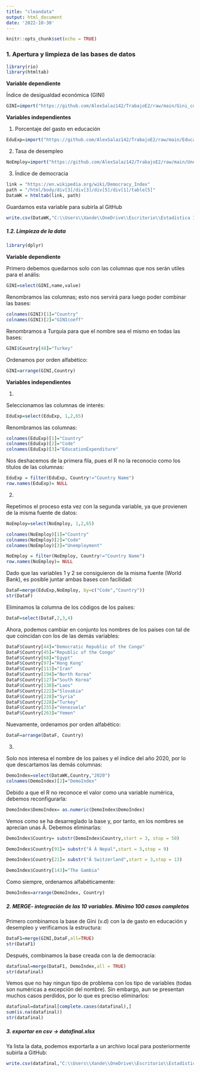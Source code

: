 ---
title: "cleandata"
output: html_document
date: '2022-10-30'
---

```{r setup, include=FALSE}
knitr::opts_chunk$set(echo = TRUE)
```

### 1. Apertura y limpieza de las bases de datos


```{r}
library(rio)
library(htmltab)
```

**Variable dependiente**

Índice de desigualdad económica (GINI)

```{r}
GINI=import("https://github.com/AlexSalaz142/TrabajoE2/raw/main/Gini_coeff.csv")
```

**Variables independientes**

1. Porcentaje del gasto en educación 
```{r}
EduExp=import("https://github.com/AlexSalaz142/TrabajoE2/raw/main/Education_expenditure.csv")
```

2. Tasa de desempleo
```{r}
NoEmploy=import("https://github.com/AlexSalaz142/TrabajoE2/raw/main/Unemployment_rate.csv")
```

3. Índice de democracia
```{r}
link = "https://en.wikipedia.org/wiki/Democracy_Index"
path = "/html/body/div[3]/div[3]/div[5]/div[1]/table[5]"
DataWK = htmltab(link, path)
```

Guardamos esta variable para subirla al GitHub
```{r}
write.csv(DataWK,"C:\\Users\\Xande\\OneDrive\\Escritorio\\Estadística II\\Trabajo Practico\\Demo_index.csv", row.names = FALSE)
```

##### 1.2. Limpieza de la data

```{r}
library(dplyr)
```

**Variable dependiente**

Primero debemos quedarnos solo con las columnas que nos serán utiles para el anális:
```{r}
GINI=select(GINI,name,value)
```

Renombramos las columnas; esto nos servirá para luego poder combinar las bases:
```{r}
colnames(GINI)[1]="Country"
colnames(GINI)[2]="GINIcoeff"
```

Renombramos a Turquía para que el nombre sea el mismo en todas las bases:
```{r}
GINI$Country[48]="Turkey"
```

Ordenamos por orden alfabético:
```{r}
GINI=arrange(GINI,Country)
```

**Variables independientes**

1.

Seleccionamos las columnas de interés:
```{r}
EduExp=select(EduExp, 1,2,65)
```

Renombramos las columnas:
```{r}
colnames(EduExp)[1]="Country"
colnames(EduExp)[2]="Code"
colnames(EduExp)[3]="EducationExpenditure"
```

Nos deshacemos de la primera fila, pues el R no la reconocio como los títulos de las columnas:
```{r}
EduExp = filter(EduExp, Country!="Country Name")
row.names(EduExp)= NULL
```

2.

Repetimos el proceso esta vez con la segunda variable, ya que provienen de la misma fuente de datos:
```{r}
NoEmploy=select(NoEmploy, 1,2,65)
```

```{r}
colnames(NoEmploy)[1]="Country"
colnames(NoEmploy)[2]="Code"
colnames(NoEmploy)[3]="Unemployment"
```

```{r}
NoEmploy = filter(NoEmploy, Country!="Country Name")
row.names(NoEmploy)= NULL
```

Dado que las variables 1 y 2 se consiguieron de la misma fuente (World Bank), es posible juntar ambas bases con facilidad:
```{r}
DataF=merge(EduExp,NoEmploy, by=c("Code","Country"))
str(DataF)
```
Eliminamos la columna de los códigos de los países:
```{r}
DataF=select(DataF,2,3,4)
```

Ahora, podemos cambiar en conjunto los nombres de los países con tal de que coincidan con los de las demás variables:
```{r}
DataF$Country[44]="Democratic Republic of the Congo"
DataF$Country[45]="Republic of the Congo"
DataF$Country[68]="Egypt"
DataF$Country[97]="Hong Kong"
DataF$Country[113]="Iran"
DataF$Country[194]="North Korea"
DataF$Country[127]="South Korea"
DataF$Country[130]="Laos"
DataF$Country[222]="Slovakia"
DataF$Country[228]="Syria"
DataF$Country[228]="Turkey"
DataF$Country[255]="Venezuela"
DataF$Country[263]="Yemen"
```

Nuevamente, ordenamos por orden alfabético:
```{r}
DataF=arrange(DataF, Country)
```

3.

Solo nos interesa el nombre de los países y el índice del año 2020, por lo que descartamos las demás columnas:
```{r}
DemoIndex=select(DataWK,Country,"2020")
colnames(DemoIndex)[2]="DemoIndex"
```

Debido a que el R no reconoce el valor como una variable numérica, debemos reconfigurarla:
```{r}
DemoIndex$DemoIndex= as.numeric(DemoIndex$DemoIndex)
```

Vemos como se ha desarreglado la base y, por tanto, en los nombres se aprecian unas Â. Debemos eliminarlas:
```{r}
DemoIndex$Country= substr(DemoIndex$Country,start = 3, stop = 50)
```

```{r}
DemoIndex$Country[91]= substr("Â Â Nepal",start = 5,stop = 9)

DemoIndex$Country[21]= substr("Â Switzerland",start = 3,stop = 13)

DemoIndex$Country[143]="The Gambia"
```

Como siempre, ordenamos alfabéticamente:
```{r}
DemoIndex=arrange(DemoIndex, Country)
```

##### 2. MERGE- integración de las 10 variables. Mínimo 100 casos completos

Primero combinamos la base de Gini (v.d) con la de gasto en educación y desempleo y verificamos la estructura:
```{r}
DataF1=merge(GINI,DataF,all=TRUE)
str(DataF1)
```

Después, combinamos la base creada con la de democracia:
```{r}
datafinal=merge(DataF1, DemoIndex,all = TRUE)
str(datafinal)
```
Vemos que no hay ningun tipo de problema con los tipo de variables (todas son numéricas a excepción del nombre). Sin embargo, aun se presentan muchos casos perdidos, por lo que es preciso eliminarlos:
```{r}
datafinal=datafinal[complete.cases(datafinal),]
sum(is.na(datafinal))
str(datafinal)
```

##### 3. exportar en csv -> datafinal.xlsx

Ya lista la data, podemos exportarla a un archivo local para posteriormente subirla a GitHub:
```{r}
write.csv(datafinal,"C:\\Users\\Xande\\OneDrive\\Escritorio\\Estadística II\\Trabajo Practico\\datafinal.csv", row.names = FALSE)
```

